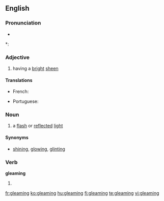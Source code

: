 ==English==

===Pronunciation===
* {{audio|en-us-gleaming.ogg|Audio (US)}}

*: {{rhymes|iːmɪŋ}}

===Adjective===
{{en-adj}}

# having a [[bright]] [[sheen]]

====Translations====
{{trans-top|having a bright sheen}}
* French: {{t+|fr|brillant|m}}
{{trans-mid}}
* Portuguese: {{t|pt|brilhante|m}}
{{trans-bottom}}

===Noun===
{{en-noun}}

# a [[flash]] or [[reflect]]ed [[light]]

====Synonyms====
* [[shining]], [[glowing]], [[glinting]]

===Verb===
'''gleaming'''

# {{present participle of|[[gleam#Verb|gleam]]}}

[[fr:gleaming]]
[[ko:gleaming]]
[[hu:gleaming]]
[[fi:gleaming]]
[[te:gleaming]]
[[vi:gleaming]]